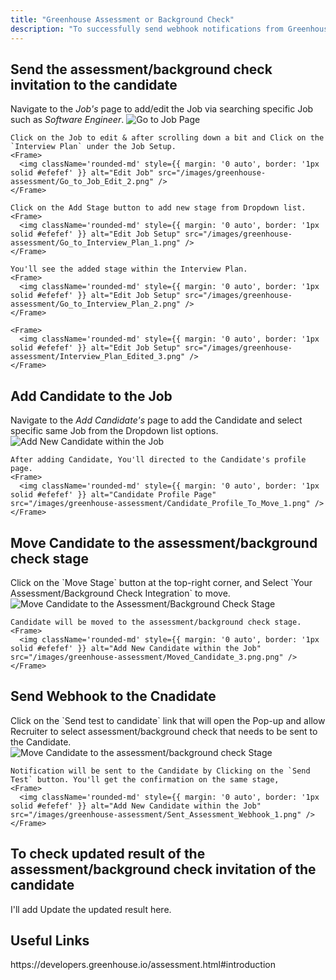```yaml
---
title: "Greenhouse Assessment or Background Check"
description: "To successfully send webhook notifications from Greenhouse, follow these steps in your Greenhouse account, and complete the necessary actions."
---
```




## Send the assessment/background check invitation to the candidate

<Steps>
  <Step title="Add Assessment/Background Check stage with in the specific Job">
    Navigate to the <i>Job's</i> page to add/edit the Job via searching specific Job such as <i>Software Engineer</i>.
    <Frame>
      <img className='rounded-md' style={{ margin: '0 auto', border: '1px solid #efefef' }} alt="Go to Job Page" src="/images/greenhouse-assessment/Go_to_Job_Page_1.png" />
    </Frame>

    Click on the Job to edit & after scrolling down a bit and Click on the `Interview Plan` under the Job Setup.
    <Frame>
      <img className='rounded-md' style={{ margin: '0 auto', border: '1px solid #efefef' }} alt="Edit Job" src="/images/greenhouse-assessment/Go_to_Job_Edit_2.png" />
    </Frame>

    Click on the Add Stage button to add new stage from Dropdown list.
    <Frame>
      <img className='rounded-md' style={{ margin: '0 auto', border: '1px solid #efefef' }} alt="Edit Job Setup" src="/images/greenhouse-assessment/Go_to_Interview_Plan_1.png" />
    </Frame>

    You'll see the added stage within the Interview Plan.
    <Frame>
      <img className='rounded-md' style={{ margin: '0 auto', border: '1px solid #efefef' }} alt="Edit Job Setup" src="/images/greenhouse-assessment/Go_to_Interview_Plan_2.png" />
    </Frame>

    <Frame>
      <img className='rounded-md' style={{ margin: '0 auto', border: '1px solid #efefef' }} alt="Edit Job Setup" src="/images/greenhouse-assessment/Interview_Plan_Edited_3.png" />
    </Frame>
  </Step>
</Steps>

## Add Candidate to the Job

<Steps>
  <Step title="Add a New Candidate within the Job">
    Navigate to the <i>Add Candidate's</i> page to add the Candidate and select specific same Job from the Dropdown list options.
    <Frame>
      <img className='rounded-md' style={{ margin: '0 auto', border: '1px solid #efefef' }} alt="Add New Candidate within the Job" src="/images/greenhouse-assessment/Add_Candidate_1.png" />
    </Frame>

    After adding Candidate, You'll directed to the Candidate's profile page.
    <Frame>
      <img className='rounded-md' style={{ margin: '0 auto', border: '1px solid #efefef' }} alt="Candidate Profile Page" src="/images/greenhouse-assessment/Candidate_Profile_To_Move_1.png" />
    </Frame>
  </Step>
</Steps>

## Move Candidate to the assessment/background check stage

<Steps>
  <Step title="Move Candidate to the assessment/background check stage">
    Click on the `Move Stage` button at the top-right corner, and Select `Your Assessment/Background Check Integration` to move.
    <Frame>
      <img className='rounded-md' style={{ margin: '0 auto', border: '1px solid #efefef' }} alt="Move Candidate to the Assessment/Background Check Stage" src="/images/greenhouse-assessment/Move_Candidate_2.png" />
    </Frame>

    Candidate will be moved to the assessment/background check stage.
    <Frame>
      <img className='rounded-md' style={{ margin: '0 auto', border: '1px solid #efefef' }} alt="Add New Candidate within the Job" src="/images/greenhouse-assessment/Moved_Candidate_3.png.png" />
    </Frame>
  </Step>
</Steps>

## Send Webhook to the Cnadidate

<Steps>
  <Step title="Move Candidate to the assessment/background check Stage">
    Click on the `Send test to candidate` link that will open the Pop-up and allow Recruiter to select assessment/background check that needs to be sent to the Candidate.
    <Frame>
      <img className='rounded-md' style={{ margin: '0 auto', border: '1px solid #efefef' }} alt="Move Candidate to the assessment/background check Stage" src="/images/greenhouse-assessment/Select_Assessment_1.png" />
    </Frame>

    Notification will be sent to the Candidate by Clicking on the `Send Test` button. You'll get the confirmation on the same stage,
    <Frame>
      <img className='rounded-md' style={{ margin: '0 auto', border: '1px solid #efefef' }} alt="Add New Candidate within the Job" src="/images/greenhouse-assessment/Sent_Assessment_Webhook_1.png" />
    </Frame>
  </Step>
</Steps>

## To check updated result of the assessment/background check invitation of the candidate

<Steps>
  <Info>I'll add Update the updated result here.</Info>
</Steps>


<IntegrationFooter />

## Useful Links
<Card title="API Reference" icon="link" href="https://developers.greenhouse.io/assessment.html#introduction">
    https://developers.greenhouse.io/assessment.html#introduction
</Card>